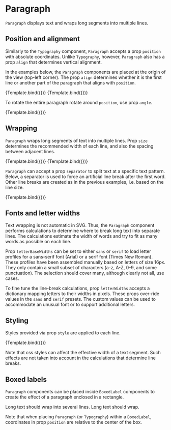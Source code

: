 
<Meta title="Addons/Annotation/Labels/Paragraph" />

# Paragraph


`Paragraph` displays text and wraps long segments into multiple lines.

<ArgsTable of={Paragraph} />

## Position and alignment

Similarly to the `Typography` component, `Paragraph` accepts a prop `position` with absolute coordinates.
Unlike `Typography`, however, `Paragraph` also has a prop `align` that determines vertical alignment.

In the examples below, the `Paragraph` components are placed at the origin of the view (top-left corner).
The prop `align` determines whether it is the first line or another part of the paragraph
that aligns with `position`.

<Canvas>
    <Story
        name="top alignment"
        args={{
            position: [0, 0],
            size: [100, 26],
            align: 0,
            style: { textAnchor: 'start' },
            children: 'Long text should wrap.',
        }}
        component={Paragraph}
        decorators={[ChartDecorator]}
    >
        {Template.bind({})}
    </Story>
    <Story
        name="middle alignment"
        args={{
            position: [0, 0],
            size: [100, 26],
            align: 0.5,
            style: { textAnchor: 'start' },
            children: 'Long text should wrap.',
        }}
        component={Paragraph}
        decorators={[ChartDecorator]}
    >
        {Template.bind({})}
    </Story>
</Canvas>

To rotate the entire paragraph rotate around `position`, use prop `angle`.

<Canvas>
    <Story
        name="rotation"
        args={{
            position: [60, 80],
            size: [100, 26],
            angle: -30,
            style: { textAnchor: 'start' },
            children: 'Long text should wrap.',
        }}
        component={Paragraph}
        decorators={[ChartDecorator]}
    >
        {Template.bind({})}
    </Story>
</Canvas>

## Wrapping

`Paragraph` wraps long segments of text into multiple lines.
Prop `size` determines the recommended width of each line, and also the spacing between adjacent lines.

<Canvas>
    <Story
        name="wrapping, wide"
        args={{
            position: [0, 0],
            size: [180, 22],
            align: 0,
            style: { textAnchor: 'start' },
            children: 'Long text should wrap into several lines.',
        }}
        component={Paragraph}
        decorators={[ChartDecorator]}
    >
        {Template.bind({})}
    </Story>
    <Story
        name="wrapping, narrow"
        args={{
            position: [0, 0],
            size: [80, 32],
            align: 0,
            style: { textAnchor: 'start' },
            children: 'Long text should wrap into several lines.',
        }}
        component={Paragraph}
        decorators={[ChartDecorator]}
    >
        {Template.bind({})}
    </Story>
</Canvas>

`Paragraph` can accept a prop `separator` to split text at a specific text pattern.
Below, a separator is used to force an artificial line break after the first word.
Other line breaks are created as in the previous examples, i.e. based on the line size.

<Canvas>
    <Story
        name="wrapping, delimiter"
        args={{
            position: [0, 0],
            size: [180, 22],
            align: 0,
            separator: '\n',
            style: { textAnchor: 'start' },
            children: 'Long\ntext should wrap into several lines.',
        }}
        component={Paragraph}
        decorators={[ChartDecorator]}
    >
        {Template.bind({})}
    </Story>
</Canvas>

## Fonts and letter widths

Text wrapping is not automatic in SVG. Thus, the `Paragraph` component performs
calculations to determine where to break long text into separate lines.
The calculations estimate the width of words and try to fit as many words as possible on each line.

Prop `letterBaseWidths` can be set to either `sans` or `serif` to load letter profiles for a sans-serif font
(Arial) or a serif font (Times New Roman).
These profiles have been assembled manually based on letters of size 16px.
They only contain a small subset of characters (a-z, A-Z, 0-9, and some punctuation).
The selection should cover many, although clearly not all, use cases.

To fine tune the line-break calculations, prop `letterWidths` accepts a dictionary mapping letters
to their widths in pixels. These props over-ride values in the `sans` and `serif` presets.
The custom values can be used to accommodate an unusual font or to support additional letters.

## Styling

Styles provided via prop `style` are applied to each line.

<Canvas>
    <Story
        name="centered"
        args={{
            position: [120, 60],
            size: [180, 22],
            align: 0,
            children: 'Long text should wrap into several lines.',
            style: { fontWeight: 600, textAnchor: 'middle' },
        }}
        component={Paragraph}
        decorators={[ChartDecorator]}
    >
        {Template.bind({})}
    </Story>
</Canvas>

Note that css styles can affect the effective width of a text segment.
Such effects are not taken into account in the calculations that determine line breaks.

## Boxed labels

`Paragraph` components can be placed inside `BoxedLabel` components to create
the effect of a paragraph enclosed in a rectangle.

<Canvas>
    <Story name="boxed label">
        <Chart size={[400, 300]} padding={[40, 40, 40, 40]} style={{ display: 'inline-block' }}>
            <Surface variant={'inner'} />
            <BoxedLabel
                position={[0.5, 0.5]}
                positionUnits={'relative'}
                size={[200, 100]}
                sizeUnits={'absolute'}
                boxStyle={{ fill: '#ffffff', stroke: '#222222', strokeWidth: 1 }}
                rx={8}
                ry={8}
            >
                <Paragraph
                    position={[-85, 0]}
                    size={[190, 22]}
                    align={0.5}
                    style={{ textAnchor: 'start', dominantBaseline: 'middle' }}
                >
                    Long text should wrap into several lines. Long text should wrap.
                </Paragraph>
            </BoxedLabel>
        </Chart>
    </Story>
</Canvas>

Note that when placing `Paragraph` (or `Typography`) within a `BoxedLabel`, coordinates in prop `position` are relative to the center of the box.
